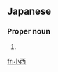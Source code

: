 ==Japanese==
{{wikipedia|lang=ja}}
{{ja-kanjitab|こ|にし|yomi=k}}

===Proper noun===
{{ja-pos|proper|こにし}}

# {{surname|lang=ja|sort=こにし}}

[[fr:小西]]